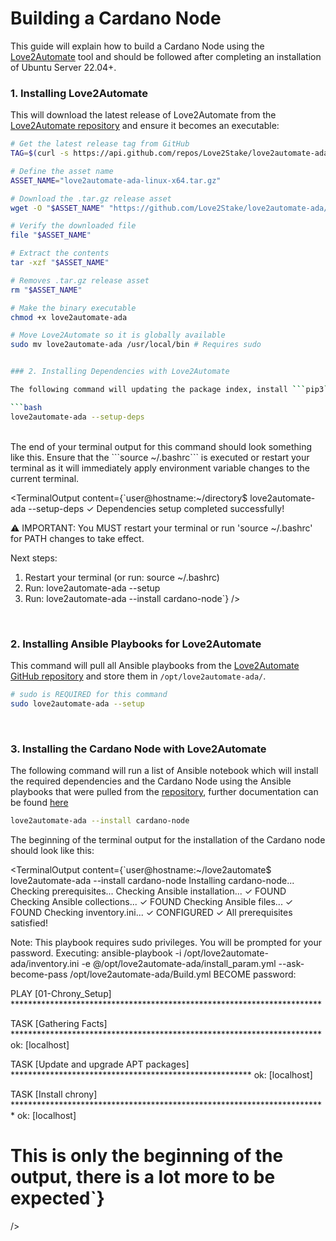 
# Building a Cardano Node

This guide will explain how to build a Cardano Node using the <a href="github.com/Love2Stake/love2automate-ada">Love2Automate</a> tool and should be followed after completing an installation of Ubuntu Server 22.04+.

### 1. Installing Love2Automate
This will download the latest release of Love2Automate from the <a href="https://github.com/Love2Stake/love2automate-ada">Love2Automate repository</a> and ensure it becomes an executable:

```bash
# Get the latest release tag from GitHub
TAG=$(curl -s https://api.github.com/repos/Love2Stake/love2automate-ada/releases/latest | grep -oP '"tag_name": "\K[^"]+')

# Define the asset name
ASSET_NAME="love2automate-ada-linux-x64.tar.gz"

# Download the .tar.gz release asset
wget -O "$ASSET_NAME" "https://github.com/Love2Stake/love2automate-ada/releases/download/$TAG/$ASSET_NAME"

# Verify the downloaded file
file "$ASSET_NAME"

# Extract the contents
tar -xzf "$ASSET_NAME"

# Removes .tar.gz release asset
rm "$ASSET_NAME"

# Make the binary executable
chmod +x love2automate-ada

# Move Love2Automate so it is globally available
sudo mv love2automate-ada /usr/local/bin # Requires sudo


### 2. Installing Dependencies with Love2Automate

The following command will updating the package index, install ```pip3``` and ```pipx```, set environment variables, install Ansible, and then install the required Ansible collections. These dependencies are required to run other commands in this program.

```bash
love2automate-ada --setup-deps
```
<br />
The end of your terminal output for this command should look something like this. Ensure that the ```source ~/.bashrc``` is executed or restart your terminal as it will immediately apply environment variable changes to the current terminal.

<TerminalOutput 
  content={`user@hostname:~/directory$ love2automate-ada --setup-deps
✓ Dependencies setup completed successfully!

⚠️  IMPORTANT: You MUST restart your terminal or run 'source ~/.bashrc' for PATH changes to take effect.

Next steps:
1. Restart your terminal (or run: source ~/.bashrc)
2. Run: love2automate-ada --setup
3. Run: love2automate-ada --install cardano-node`}
/>
<br />

### 2. Installing Ansible Playbooks for Love2Automate
This command will pull all Ansible playbooks from the <a href="https://github.com/Love2Stake/love2automate-ada">Love2Automate GitHub repository</a> and store them in ```/opt/love2automate-ada/```.
```bash
# sudo is REQUIRED for this command
sudo love2automate-ada --setup
```
<br />

### 3. Installing the Cardano Node with Love2Automate

The following command will run a list of Ansible notebook which will install the required dependencies and the Cardano Node using the Ansible playbooks that were pulled from the <a href="https://github.com/Love2Stake/love2automate-ada">repository</a>, further documentation can be found <a href="">here</a>

```bash
love2automate-ada --install cardano-node
```

The beginning of the terminal output for the installation of the Cardano node should look like this:

<TerminalOutput 
  content={`user@hostname:~/love2automate$ love2automate-ada --install cardano-node
Installing cardano-node...
Checking prerequisites...
Checking Ansible installation... ✓ FOUND
Checking Ansible collections... ✓ FOUND
Checking Ansible files... ✓ FOUND
Checking inventory.ini... ✓ CONFIGURED
✓ All prerequisites satisfied!

Note: This playbook requires sudo privileges. You will be prompted for your password.
Executing: ansible-playbook -i /opt/love2automate-ada/inventory.ini -e @/opt/love2automate-ada/install_param.yml --ask-become-pass /opt/love2automate-ada/Build.yml
BECOME password: 

PLAY [01-Chrony_Setup] ***********************************************************************

TASK [Gathering Facts] ***********************************************************************
ok: [localhost]

TASK [Update and upgrade APT packages] *******************************************************
ok: [localhost]

TASK [Install chrony] ************************************************************************
ok: [localhost]

# This is only the beginning of the output, there is a lot more to be expected`}
/>